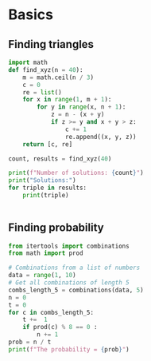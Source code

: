 # Basics

## Finding triangles

```python
import math
def find_xyz(n = 40):
    m = math.ceil(n / 3)
    c = 0
    re = list()
    for x in range(1, m + 1):
        for y in range(x, n + 1):
            z = n - (x + y)
            if z >= y and x + y > z:
                c += 1
                re.append((x, y, z))
    return [c, re]

count, results = find_xyz(40)

print(f"Number of solutions: {count}")
print("Solutions:")
for triple in results:
    print(triple)
 
```

## Finding probability

```python
from itertools import combinations
from math import prod

# Combinations from a list of numbers
data = range(1, 10)
# Get all combinations of length 5
combs_length_5 = combinations(data, 5)
n = 0
t = 0
for c in combs_length_5:
    t +=  1
    if prod(c) % 8 == 0 :
        n += 1
prob = n / t
print(f"The probability = {prob}")

```